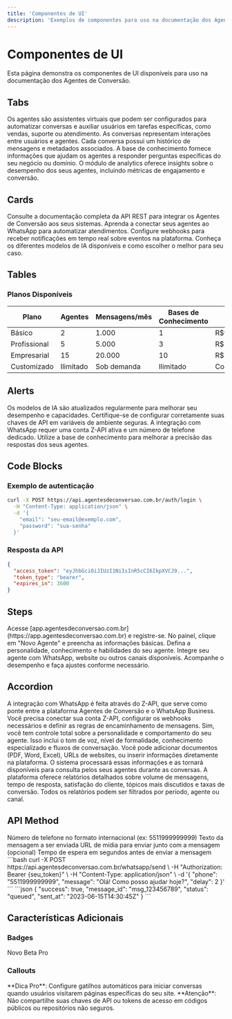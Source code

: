 ```yaml
---
title: 'Componentes de UI'
description: 'Exemplos de componentes para uso na documentação dos Agentes de Conversão'
---
```


# Componentes de UI

Esta página demonstra os componentes de UI disponíveis para uso na documentação dos Agentes de Conversão.

## Tabs

<Tabs>
  <Tab title="Agentes">
    Os agentes são assistentes virtuais que podem ser configurados para automatizar conversas
    e auxiliar usuários em tarefas específicas, como vendas, suporte ou atendimento.
  </Tab>
  <Tab title="Conversas">
    As conversas representam interações entre usuários e agentes. Cada conversa possui
    um histórico de mensagens e metadados associados.
  </Tab>
  <Tab title="Base de Conhecimento">
    A base de conhecimento fornece informações que ajudam os agentes a responder perguntas
    específicas do seu negócio ou domínio.
  </Tab>
  <Tab title="Analytics">
    O módulo de analytics oferece insights sobre o desempenho dos seus agentes,
    incluindo métricas de engajamento e conversão.
  </Tab>
</Tabs>

## Cards

<CardGroup cols={2}>
  <Card title="API Reference" icon="code" href="/api-reference/openapi">
    Consulte a documentação completa da API REST para integrar os Agentes de Conversão
    aos seus sistemas.
  </Card>
  <Card title="Integração WhatsApp" icon="whatsapp" href="/guides/whatsapp-integration">
    Aprenda a conectar seus agentes ao WhatsApp para automatizar atendimentos.
  </Card>
  <Card title="Webhooks" icon="webhook" href="/webhooks">
    Configure webhooks para receber notificações em tempo real sobre eventos na plataforma.
  </Card>
  <Card title="Modelos de IA" icon="brain" href="/guides/ai-models">
    Conheça os diferentes modelos de IA disponíveis e como escolher o melhor para seu caso.
  </Card>
</CardGroup>

## Tables

### Planos Disponíveis

| Plano | Agentes | Mensagens/mês | Bases de Conhecimento | Preço |
| ----- | ------- | ------------- | --------------------- | ----- |
| Básico | 2 | 1.000 | 1 | R$99/mês |
| Profissional | 5 | 5.000 | 3 | R$249/mês |
| Empresarial | 15 | 20.000 | 10 | R$599/mês |
| Customizado | Ilimitado | Sob demanda | Ilimitado | Consulte |

## Alerts

<Info>
  Os modelos de IA são atualizados regularmente para melhorar seu desempenho e capacidades.
</Info>

<Warning>
  Certifique-se de configurar corretamente suas chaves de API em variáveis de ambiente seguras.
</Warning>

<Note>
  A integração com WhatsApp requer uma conta Z-API ativa e um número de telefone dedicado.
</Note>

<Tip>
  Utilize a base de conhecimento para melhorar a precisão das respostas dos seus agentes.
</Tip>

## Code Blocks

### Exemplo de autenticação

```bash
curl -X POST https://api.agentesdeconversao.com.br/auth/login \
  -H "Content-Type: application/json" \
  -d '{
    "email": "seu-email@exemplo.com",
    "password": "sua-senha"
  }'
```

### Resposta da API

```json
{
  "access_token": "eyJhbGciOiJIUzI1NiIsInR5cCI6IkpXVCJ9...",
  "token_type": "bearer",
  "expires_in": 3600
}
```

## Steps

<Steps>
  <Step title="Crie sua conta">
    Acesse [app.agentesdeconversao.com.br](https://app.agentesdeconversao.com.br) e registre-se.
  </Step>
  <Step title="Configure seu primeiro agente">
    No painel, clique em "Novo Agente" e preencha as informações básicas.
  </Step>
  <Step title="Personalize o comportamento">
    Defina a personalidade, conhecimento e habilidades do seu agente.
  </Step>
  <Step title="Conecte aos canais">
    Integre seu agente com WhatsApp, website ou outros canais disponíveis.
  </Step>
  <Step title="Monitore e aprimore">
    Acompanhe o desempenho e faça ajustes conforme necessário.
  </Step>
</Steps>

## Accordion

<AccordionGroup>
  <Accordion title="Como funciona a integração com WhatsApp?">
    A integração com WhatsApp é feita através do Z-API, que serve como ponte entre a plataforma
    Agentes de Conversão e o WhatsApp Business. Você precisa conectar sua conta Z-API, configurar
    os webhooks necessários e definir as regras de encaminhamento de mensagens.
  </Accordion>
  <Accordion title="Posso personalizar as respostas do meu agente?">
    Sim, você tem controle total sobre a personalidade e comportamento do seu agente. Isso inclui
    o tom de voz, nível de formalidade, conhecimento especializado e fluxos de conversação.
  </Accordion>
  <Accordion title="Como adicionar uma base de conhecimento?">
    Você pode adicionar documentos (PDF, Word, Excel), URLs de websites, ou inserir informações
    diretamente na plataforma. O sistema processará essas informações e as tornará disponíveis
    para consulta pelos seus agentes durante as conversas.
  </Accordion>
  <Accordion title="Quais relatórios de analytics estão disponíveis?">
    A plataforma oferece relatórios detalhados sobre volume de mensagens, tempo de resposta,
    satisfação do cliente, tópicos mais discutidos e taxas de conversão. Todos os relatórios
    podem ser filtrados por período, agente ou canal.
  </Accordion>
</AccordionGroup>

## API Method

<ParamField path="phone" type="string" required>
  Número de telefone no formato internacional (ex: 5511999999999)
</ParamField>

<ParamField path="message" type="string" required>
  Texto da mensagem a ser enviada
</ParamField>

<ParamField path="media_url" type="string">
  URL de mídia para enviar junto com a mensagem (opcional)
</ParamField>

<ParamField path="delay" type="number">
  Tempo de espera em segundos antes de enviar a mensagem
</ParamField>

<RequestExample>
```bash
curl -X POST https://api.agentesdeconversao.com.br/whatsapp/send \
  -H "Authorization: Bearer {seu_token}" \
  -H "Content-Type: application/json" \
  -d '{
    "phone": "5511999999999",
    "message": "Olá! Como posso ajudar hoje?",
    "delay": 2
  }'
```
</RequestExample>

<ResponseExample>
```json
{
  "success": true,
  "message_id": "msg_123456789",
  "status": "queued",
  "sent_at": "2023-06-15T14:30:45Z"
}
```
</ResponseExample>

## Características Adicionais

### Badges

<Badge>Novo</Badge> <Badge variant="outline">Beta</Badge> <Badge variant="secondary">Pro</Badge>

### Callouts

<Tip>
  **Dica Pro**: Configure gatilhos automáticos para iniciar conversas quando usuários visitarem páginas específicas do seu site.
</Tip>

<Warning>
  **Atenção**: Não compartilhe suas chaves de API ou tokens de acesso em códigos públicos ou repositórios não seguros.
</Warning>